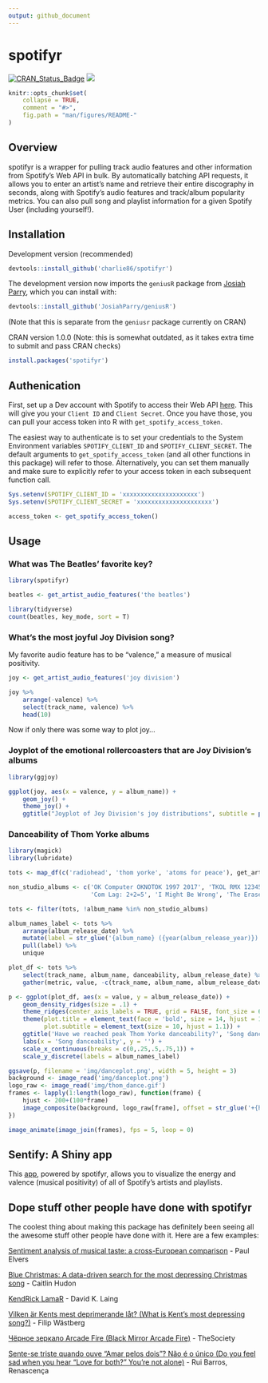 ```yaml
---
output: github_document
---
```


<!-- README.md is generated from README.Rmd. Please edit that file -->

# spotifyr

[![CRAN_Status_Badge](http://www.r-pkg.org/badges/version/spotifyr?color=green)](https://cran.r-project.org/package=spotifyr)
![](http://cranlogs.r-pkg.org/badges/grand-total/spotifyr?color=green)

```r
knitr::opts_chunk$set(
    collapse = TRUE,
    comment = "#>",
    fig.path = "man/figures/README-"
)
```

## Overview
spotifyr is a wrapper for pulling track audio features and other information from Spotify's Web API in bulk. By automatically batching API requests, it allows you to enter an artist's name and retrieve their entire discography in seconds, along with Spotify's audio features and track/album popularity metrics. You can also pull song and playlist information for a given Spotify User (including yourself!).

## Installation
Development version (recommended)
```r
devtools::install_github('charlie86/spotifyr')
```
The development version now imports the `geniusR` package from [Josiah Parry](https://github.com/JosiahParry/geniusR), which you can install with:
```r
devtools::install_github('JosiahParry/geniusR')
```
(Note that this is separate from the `geniusr` package currently on CRAN)

CRAN version 1.0.0 (Note: this is somewhat outdated, as it takes extra time to submit and pass CRAN checks)
```r
install.packages('spotifyr')
```

## Authenication
First, set up a Dev account with Spotify to access their Web API [here](https://developer.spotify.com/my-applications/#!/applications). This will give you your `Client ID` and `Client Secret`. Once you have those, you can pull your access token into R with `get_spotify_access_token`. 

The easiest way to authenticate is to set your credentials to the System Environment variables `SPOTIFY_CLIENT_ID` and `SPOTIFY_CLIENT_SECRET`. The default arguments to `get_spotify_access_token` (and all other functions in this package) will refer to those. Alternatively, you can set them manually and make sure to explicitly refer to your access token in each subsequent function call.

```r
Sys.setenv(SPOTIFY_CLIENT_ID = 'xxxxxxxxxxxxxxxxxxxxx')
Sys.setenv(SPOTIFY_CLIENT_SECRET = 'xxxxxxxxxxxxxxxxxxxxx')

access_token <- get_spotify_access_token()
```

## Usage
### What was The Beatles' favorite key?
```r
library(spotifyr)
```

```r
beatles <- get_artist_audio_features('the beatles')

library(tidyverse)
count(beatles, key_mode, sort = T)
```

### What's the most joyful Joy Division song?
My favorite audio feature has to be "valence," a measure of musical positivity.
```r
joy <- get_artist_audio_features('joy division')

joy %>% 
    arrange(-valence) %>% 
    select(track_name, valence) %>% 
    head(10)
```
Now if only there was some way to plot joy...

### Joyplot of the emotional rollercoasters that are Joy Division's albums
```r
library(ggjoy)

ggplot(joy, aes(x = valence, y = album_name)) + 
    geom_joy() + 
    theme_joy() +
    ggtitle("Joyplot of Joy Division's joy distributions", subtitle = paste0("Based on valence pulled from Spotify's Web API with spotifyr"))
```

### Danceability of Thom Yorke albums

```r
library(magick)
library(lubridate)

tots <- map_df(c('radiohead', 'thom yorke', 'atoms for peace'), get_artist_audio_features)

non_studio_albums <- c('OK Computer OKNOTOK 1997 2017', 'TKOL RMX 1234567', 'In Rainbows Disk 2', 
                       'Com Lag: 2+2=5', 'I Might Be Wrong', 'The Eraser Rmxs')

tots <- filter(tots, !album_name %in% non_studio_albums)

album_names_label <- tots %>% 
    arrange(album_release_date) %>% 
    mutate(label = str_glue('{album_name} ({year(album_release_year)})')) %>% 
    pull(label) %>% 
    unique

plot_df <- tots %>% 
    select(track_name, album_name, danceability, album_release_date) %>% 
    gather(metric, value, -c(track_name, album_name, album_release_date))

p <- ggplot(plot_df, aes(x = value, y = album_release_date)) + 
    geom_density_ridges(size = .1) +
    theme_ridges(center_axis_labels = TRUE, grid = FALSE, font_size = 6) +
    theme(plot.title = element_text(face = 'bold', size = 14, hjust = 1.25),
          plot.subtitle = element_text(size = 10, hjust = 1.1)) +
    ggtitle('Have we reached peak Thom Yorke danceability?', 'Song danceability by album - Radiohead, Thom Yorke, and Atoms for Peace') +
    labs(x = 'Song danceability', y = '') +
    scale_x_continuous(breaks = c(0,.25,.5,.75,1)) +
    scale_y_discrete(labels = album_names_label)

ggsave(p, filename = 'img/danceplot.png', width = 5, height = 3)
background <- image_read('img/danceplot.png')
logo_raw <- image_read('img/thom_dance.gif')
frames <- lapply(1:length(logo_raw), function(frame) {
    hjust <- 200+(100*frame)
    image_composite(background, logo_raw[frame], offset = str_glue('+{hjust}+400'))
})

image_animate(image_join(frames), fps = 5, loop = 0)
```

## Sentify: A Shiny app
This [app](http://rcharlie.net/sentify/), powered by spotifyr, allows you to visualize the energy and valence (musical positivity) of all of Spotify's artists and playlists.

## Dope stuff other people have done with spotifyr
The coolest thing about making this package has definitely been seeing all the awesome stuff other people have done with it. Here are a few examples:

[Sentiment analysis of musical taste: a cross-European comparison](http://paulelvers.com/post/emotionsineuropeanmusic/) - Paul Elvers

[Blue Christmas: A data-driven search for the most depressing Christmas song](https://caitlinhudon.com/2017/12/22/blue-christmas/) - Caitlin Hudon

[KendRick LamaR](https://davidklaing.github.io/kendrick-lamar-data-science/) - David K. Laing

[Vilken är Kents mest deprimerande låt? (What is Kent's most depressing song?)](http://dataland.rbind.io/2017/11/07/vilken-%C3%A4r-kents-mest-deprimerande-lat/) - Filip Wästberg

[Чёрное зеркало Arcade Fire (Black Mirror Arcade Fire)](http://thesociety.ru/arcadefire) - TheSociety

[Sente-se triste quando ouve "Amar pelos dois"? Não é o único (Do you feel sad when you hear "Love for both?" You're not alone)](http://rr.sapo.pt/especial/112355/sente-se-triste-quando-ouve-amar-pelos-dois-nao-e-o-unico) - Rui Barros, Renascença
